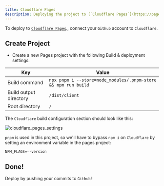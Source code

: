 ```yaml
---
title: Cloudflare Pages
description: Deploying the project to [`Cloudflare Pages`](https://pages.cloudflare.com/).
---
```


To deploy to [`Cloudflare Pages`](https://pages.cloudflare.com/)., connect your `Github` account to `Cloudflare`.

## Create Project

- Create a new Pages project with the following Build & deployment settings:

| Key                    | Value                                                          |
| ---------------------- | -------------------------------------------------------------- |
| Build command          | `npx pnpm i --store=node_modules/.pnpm-store && npm run build` |
| Build output directory | `/dist/client`                                                 |
| Root directory         | `/`                                                            |

The `Cloudflare` build configuration section should look like this:

![cloudflare_pages_settings](/cloudflare_pages_settings.png)

`pnpm` is used in this project, so we'll have to bypass `npm i` on `Cloudflare` by setting an environment variable in the pages project:

```
NPM_FLAGS=--version
```

## Done!

Deploy by pushing your commits to `Github`!
